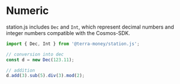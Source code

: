 # Numeric

station.js includes `Dec` and `Int`, which represent decimal numbers and integer numbers compatible with the Cosmos-SDK.

```ts
import { Dec, Int } from '@terra-money/station.js';

// conversion into dec
const d = new Dec(123.11);

// addition
d.add(3).sub(5).div(3).mod(2);
```
